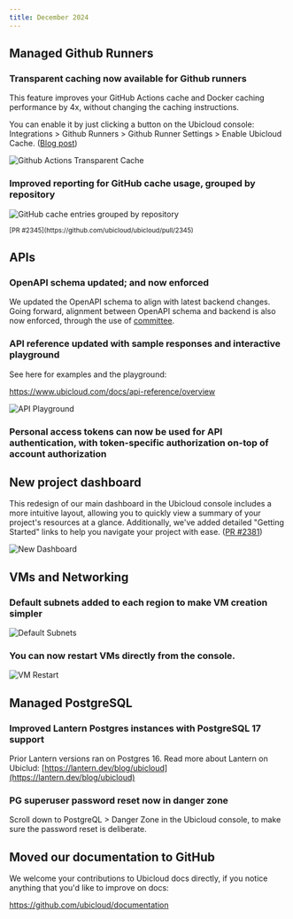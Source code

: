 ```yaml
---
title: December 2024
---
```


## Managed Github Runners

### Transparent caching now available for Github runners

This feature improves your GitHub Actions cache and Docker caching performance by 4x, without changing the caching instructions. 

You can enable it by just clicking a button on the Ubicloud console: Integrations > Github Runners > Github Runner Settings > Enable Ubicloud Cache. ([Blog post](https://www.ubicloud.com/blog/github-actions-transparent-cache))

![Github Actions Transparent Cache](/changelog/2024-12-transparent-cache-enable.png)

### Improved reporting for GitHub cache usage, grouped by repository

![GitHub cache entries grouped by repository](/changelog/2024-12-repository-caches.png)

<sub>
[PR #2345](https://github.com/ubicloud/ubicloud/pull/2345)
</sub>

## APIs

### OpenAPI schema updated; and now enforced

We updated the OpenAPI schema to align with latest backend changes. Going forward, alignment between OpenAPI schema and backend is also now enforced, through the use of [committee](https://github.com/interagent/committee).

### API reference updated with sample responses and interactive playground

See here for examples and the playground:

https://www.ubicloud.com/docs/api-reference/overview

![API Playground](/changelog/2024-12-api-playground.png)

### Personal access tokens can now be used for API authentication, with token-specific authorization on-top of account authorization
<p></p>

## New project dashboard

This redesign of our main dashboard in the Ubicloud console includes a more intuitive layout, allowing you to quickly view a summary of your project's resources at a glance. Additionally, we've added detailed "Getting Started" links to help you navigate your project with ease. ([PR #2381](https://github.com/ubicloud/ubicloud/pull/2381))

![New Dashboard](/changelog/2024-12-new-dashboard.png)

## VMs and Networking

### Default subnets added to each region to make VM creation simpler

![Default Subnets](/changelog/2024-12-default-subnets.png)

### You can now restart VMs directly from the console.

![VM Restart](/changelog/2024-12-vm-restart.png)

## Managed PostgreSQL

### Improved Lantern Postgres instances with PostgreSQL 17 support

Prior Lantern versions ran on Postgres 16. Read more about Lantern on Ubiclud: 
[https://lantern.dev/blog/ubicloud](https://lantern.dev/blog/ubicloud)

### PG superuser password reset now in danger zone

Scroll down to PostgreQL > Danger Zone in the Ubicloud console, to make sure the password reset is deliberate.

## Moved our documentation to GitHub

We welcome your contributions to Ubicloud docs directly, if you notice anything that you'd like to improve on docs:

https://github.com/ubicloud/documentation

